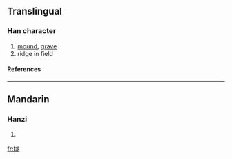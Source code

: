 {{see|壠}}

==Translingual==
===Han character===
{{Han char|rn=32|rad=土|as=05|sn=8|four=|canj=土戈大心 (GIKP)}}
# [[mound]], [[grave]]
# ridge in field
====References====
{{Han ref|kx=0227.271|hdz=10430.061|uh=5785|ud=22405}}
----
==Mandarin==
===Hanzi===
{{cmn-hanzi|tra=壠|pin=[[lǒng]] (long3)|wg=lung<sup>3</sup>}}
# {{defn|Mandarin}}

[[fr:垅]]